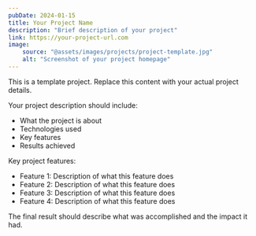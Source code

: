 ```yaml
---
pubDate: 2024-01-15
title: Your Project Name
description: "Brief description of your project"
link: https://your-project-url.com
image:
    source: "@assets/images/projects/project-template.jpg"
    alt: "Screenshot of your project homepage"
---
```


This is a template project. Replace this content with your actual project details.

Your project description should include:
- What the project is about
- Technologies used
- Key features
- Results achieved

Key project features:
- Feature 1: Description of what this feature does
- Feature 2: Description of what this feature does
- Feature 3: Description of what this feature does
- Feature 4: Description of what this feature does

The final result should describe what was accomplished and the impact it had.
